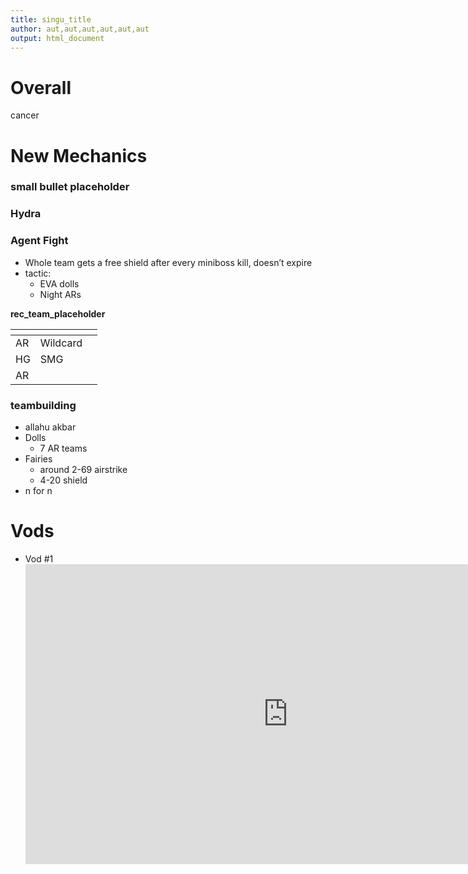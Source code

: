 ```yaml
---
title: singu_title
author: aut,aut,aut,aut,aut,aut
output: html_document
---
```


# Overall
cancer

# New Mechanics

### small bullet placeholder

### Hydra

### Agent Fight
  - Whole team gets a free shield after every miniboss kill, doesn't expire
  - tactic:
    - EVA dolls
    - Night ARs

**rec_team_placeholder**

|[]()| | |
|-|-|-|
|AR|Wildcard| |
|HG|SMG| |
|AR| | |

### teambuilding
  - allahu akbar
  - Dolls
    - 7 AR teams
  - Fairies
    - around 2-69 airstrike
    - 4-20 shield
  - n for n

# Vods
- Vod #1
</br><iframe width="840" height="480" src="https://www.youtube.com/embed/F2tcHZwSs60" frameborder="0" allowfullscreen></iframe>

